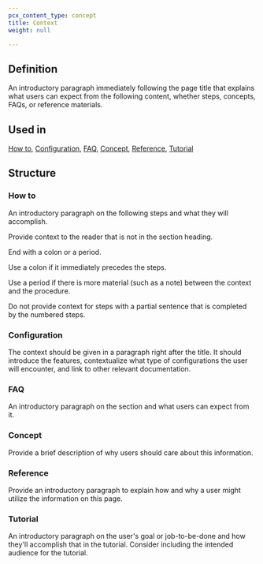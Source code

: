 ```yaml
---
pcx_content_type: concept
title: Context
weight: null

---
```


## Definition

An introductory paragraph immediately following the page title that explains what users can expect from the following content, whether steps, concepts, FAQs, or reference materials.

## Used in

[How to](/style-guide/documentation-content-strategy/content-types/how-to/), [Configuration](/style-guide/documentation-content-strategy/content-types/configuration/), [FAQ](/style-guide/documentation-content-strategy/content-types/faq/), [Concept](/style-guide/documentation-content-strategy/content-types/concept/), [Reference](/style-guide/documentation-content-strategy/content-types/reference/), [Tutorial](/style-guide/documentation-content-strategy/content-types/tutorial/)

## Structure

### How to

An introductory paragraph on the following steps and what they will accomplish.

Provide context to the reader that is not in the section heading.

End with a colon or a period.

Use a colon if it immediately precedes the steps.

Use a period if there is more material (such as a note) between the context and the procedure.

Do not provide context for steps with a partial sentence that is completed by the numbered steps.

### Configuration

The context should be given in a paragraph right after the title. It should introduce the features, contextualize what type of configurations the user will encounter, and link to other relevant documentation.

### FAQ

An introductory paragraph on the section and what users can expect from it.

### Concept

Provide a brief description of why users should care about this information.

### Reference

Provide an introductory paragraph to explain how and why a user might utilize the information on this page.

### Tutorial

An introductory paragraph on the user's goal or job-to-be-done and how they'll accomplish that in the tutorial. Consider including the intended audience for the tutorial.
